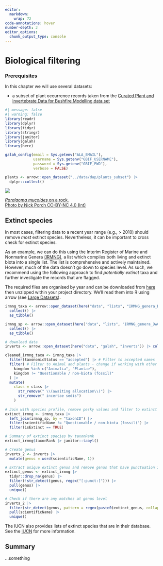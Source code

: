 ```yaml
---
editor: 
  markdown: 
    wrap: 72
code-annotations: hover
number-depth: 3
editor_options: 
  chunk_output_type: console
---
```


<!-- I'm not certain if you're still trying to make a decision about this chapter - having skimmed it, I'm not clear on what the example actually is... -SB -->

<!-- IMPORTANT NOTE:
This chapter used to have lots of examples of biological filters one could use. After thinking about it more, this chapter felt more like a strange collection of examples of fields people might not know about (but for good reason because the data was pretty sparse) or VERY bespoke filtering workflows using confusing or technical examples. I have moved relevant information elsewhere and deleted many examples because they didn't work the way they were advertised originally.

I have kept this one Extinct Species example because it seems like a cool list, but the example is very technical compared to most of the book. I'm not certain whether it should be kept anywhere, but the other examples have been deleted.
- DK
-->


# Biological filtering

### Prerequisites

In this chapter we will use several datasets:

  * a subset of plant occurrence records taken from the [Curated Plant and Invertebrate Data for Bushfire Modelling data set](https://data.csiro.au/collection/csiro:56679)

```r
#| message: false
#| warning: false
library(readr)
library(dplyr)
library(tidyr)
library(stringr)
library(janitor)
library(galah)
library(here)

galah_config(email = Sys.getenv("ALA_EMAIL"),
             username = Sys.getenv("GBIF_USERNAME"),
             password = Sys.getenv("GBIF_PWD"),
             verbose = FALSE)

plants <- arrow::open_dataset("../data/dap/plants_subset") |> 
  dplyr::collect()
```

:::{.aside}

<img class = "rounded" src="https://ala-images.s3.ap-southeast-2.amazonaws.com/store/0/5/6/a/ca48dfdd-15b3-4ac5-a392-cf5f93a6a650/original"></img>

::: {.figure-caption}
[*Paralaoma mucoides* on a rock.<br>Photo by Nick Porch CC-BY-NC 4.0 (Int)](https://biocache.ala.org.au/occurrences/8a44a8df-2819-45d4-b8c5-e6dc7629e0fe)
:::

:::


## Extinct species

<!-- 
This is an incredibly complex example that I think comes from Fonti's Inverts Australia work. Impressive as it is, are we definite that it's worth the effort to include it? How many people want to know how to do this?
It's not helped that the IUCN example no longer works.
-->

<!-- 
My new opinion is...the same. This is such a complex example that might be too difficult to demonstrate given this might be the only relevant example in this chapter. And it requires 2 datasets we have to load locally. If it stays, it needs tweaking.
-->

In most cases, filtering data to a recent year range (e.g., > 2010) should
remove *most* extinct species. Nevertheless, it can be important to cross
check for extinct species. 

As an example, we can do this using the Interim Register of
Marine and Nonmarine Genera [(IRMNG)](https://www.irmng.org/), a list which 
compiles both living and extinct biota into a single list. The list
is comprehensive and actively maintained. However, much of the data
doesn't go down to species level. As such, we recommend using the
following approach to find *potentially extinct* taxa and further
investigate the records that are flagged.

The required files are organised by year and can be downloaded from
[here](https://www.irmng.org/export/) then unzipped within your project
directory. We'll read them into R using arrow (see [Large Datasets](LINK to chapter)).

```r
irmng_taxa <- arrow::open_dataset(here("data", "lists", "IRMNG_genera_DwCA_2023-05-19", "taxon_subset")) |>
  collect() |>
  as_tibble()

irmng_sp <- arrow::open_dataset(here("data", "lists", "IRMNG_genera_DwCA_2023-05-19", "speciesprofile")) |>
  collect() |>
  as_tibble()
```


```r
# download data
inverts <- arrow::open_dataset(here("data", "galah", "inverts")) |> collect()

cleaned_irmng_taxa <- irmng_taxa |>
  filter(taxonomicStatus == "accepted") |> # Filter to accepted names
  filter( # Filter to Animal and plants - change if working with other kingdoms
    kingdom %in% c("Animalia", "Plantae"),
    kingdom != "Questionable / non-biota (fossil)"
  ) |> 
  mutate(
    class = class |>
      str_remove(" \\(awaiting allocation\\)") |>
      str_remove(" incertae sedis")
    )
  
# Join with species profile, remove pesky values and filter to extinct taxa
extinct_irmng <- irmng_taxa |>
  left_join(irmng_sp, by = "taxonID") |>
  filter(scientificName != "Questionable / non-biota (fossil)") |>
  filter(isExtinct == TRUE)

# Summary of extinct species by taxonRank
extinct_irmng$taxonRank |> janitor::tabyl()

# Create genus
inverts_2 <- inverts |>
  mutate(genus = word(scientificName, 1))

# Extract unique extinct genus and remove genus that have punctuation in them
extinct_genus <- extinct_irmng |>
  tidyr::drop_na(genus) |>
  filter(!str_detect(genus, regex("[:punct:]"))) |>
  pull(genus) |>
  unique()

# Check if there are any matches at genus level
inverts_2 |>
  filter(str_detect(genus, pattern = regex(paste0(extinct_genus, collapse = "|")))) |>
  pull(scientificName) |>
  unique()
```

<!-- Originally, the below section used an R package to interact with the IUCN API, but this functionality has since been blocked. I deleted the old code because it won't work anymore -->

The IUCN also provides lists of extinct species
that are in their database. See the [IUCN](LINK) for
more information.


## Summary

...something